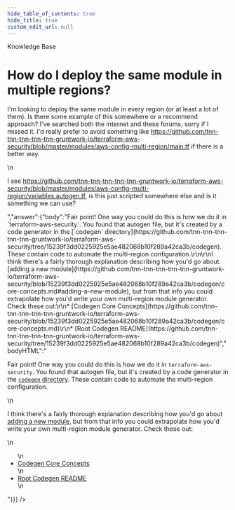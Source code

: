 ```yaml
---
hide_table_of_contents: true
hide_title: true
custom_edit_url: null
---
```



<head>
  <link rel="canonical" href="https://github.com/tnn-tnn-tnn-tnn-tnn-gruntwork-io/knowledge-base/discussions/182" />
</head>

<CenterLayout>
<span className="searchCategory">Knowledge Base</span>
<h1>How do I deploy the same module in multiple regions?</h1>
<GitHub discussion={{"id":"D_kwDOF8slf84AOv_-","number":182,"author":{"login":"rhoboat"},"title":"How do I deploy the same module in multiple regions?","body":"I'm looking to deploy the same module in every region (or at least a lot of them). Is there some example of this somewhere or a recommend approach? I've searched both the internet and these forums, sorry if I missed it. I'd really prefer to avoid something like https://github.com/tnn-tnn-tnn-tnn-tnn-gruntwork-io/terraform-aws-security/blob/master/modules/aws-config-multi-region/main.tf if there is a better way. \r\n\r\nI see https://github.com/tnn-tnn-tnn-tnn-tnn-gruntwork-io/terraform-aws-security/blob/master/modules/aws-config-multi-region/variables.autogen.tf, is this just scripted somewhere else and is it something we can use?","bodyHTML":"<p dir=\"auto\">I'm looking to deploy the same module in every region (or at least a lot of them). Is there some example of this somewhere or a recommend approach? I've searched both the internet and these forums, sorry if I missed it. I'd really prefer to avoid something like <a href=\"https://github.com/tnn-tnn-tnn-tnn-tnn-gruntwork-io/terraform-aws-security/blob/master/modules/aws-config-multi-region/main.tf\">https://github.com/tnn-tnn-tnn-tnn-tnn-gruntwork-io/terraform-aws-security/blob/master/modules/aws-config-multi-region/main.tf</a> if there is a better way.</p>\n<p dir=\"auto\">I see <a href=\"https://github.com/tnn-tnn-tnn-tnn-tnn-gruntwork-io/terraform-aws-security/blob/master/modules/aws-config-multi-region/variables.autogen.tf\">https://github.com/tnn-tnn-tnn-tnn-tnn-gruntwork-io/terraform-aws-security/blob/master/modules/aws-config-multi-region/variables.autogen.tf</a>, is this just scripted somewhere else and is it something we can use?</p>","answer":{"body":"Fair point! One way you could do this is how we do it in `terraform-aws-security`. You found that autogen file, but it's created by a code generator in the [`codegen` directory](https://github.com/tnn-tnn-tnn-tnn-tnn-gruntwork-io/terraform-aws-security/tree/15239f3dd0225925e5ae482068b10f289a42ca3b/codegen). These contain code to automate the multi-region configuration.\r\n\r\nI think there's a fairly thorough explanation describing how you'd go about [adding a new module](https://github.com/tnn-tnn-tnn-tnn-tnn-gruntwork-io/terraform-aws-security/blob/15239f3dd0225925e5ae482068b10f289a42ca3b/codegen/core-concepts.md#adding-a-new-module), but from that info you could extrapolate how you'd write your own multi-region module generator. Check these out:\r\n* [Codegen Core Concepts](https://github.com/tnn-tnn-tnn-tnn-tnn-gruntwork-io/terraform-aws-security/blob/15239f3dd0225925e5ae482068b10f289a42ca3b/codegen/core-concepts.md)\r\n* [Root Codegen README](https://github.com/tnn-tnn-tnn-tnn-tnn-gruntwork-io/terraform-aws-security/tree/15239f3dd0225925e5ae482068b10f289a42ca3b/codegen)","bodyHTML":"<p dir=\"auto\">Fair point! One way you could do this is how we do it in <code class=\"notranslate\">terraform-aws-security</code>. You found that autogen file, but it's created by a code generator in the <a href=\"https://github.com/tnn-tnn-tnn-tnn-tnn-gruntwork-io/terraform-aws-security/tree/15239f3dd0225925e5ae482068b10f289a42ca3b/codegen\"><code class=\"notranslate\">codegen</code> directory</a>. These contain code to automate the multi-region configuration.</p>\n<p dir=\"auto\">I think there's a fairly thorough explanation describing how you'd go about <a href=\"https://github.com/tnn-tnn-tnn-tnn-tnn-gruntwork-io/terraform-aws-security/blob/15239f3dd0225925e5ae482068b10f289a42ca3b/codegen/core-concepts.md#adding-a-new-module\">adding a new module</a>, but from that info you could extrapolate how you'd write your own multi-region module generator. Check these out:</p>\n<ul dir=\"auto\">\n<li><a href=\"https://github.com/tnn-tnn-tnn-tnn-tnn-gruntwork-io/terraform-aws-security/blob/15239f3dd0225925e5ae482068b10f289a42ca3b/codegen/core-concepts.md\">Codegen Core Concepts</a></li>\n<li><a href=\"https://github.com/tnn-tnn-tnn-tnn-tnn-gruntwork-io/terraform-aws-security/tree/15239f3dd0225925e5ae482068b10f289a42ca3b/codegen\">Root Codegen README</a></li>\n</ul>"}}} />

</CenterLayout>
  

<!-- ##DOCS-SOURCER-START
{
  "sourcePlugin": "github-discussions",
  "hash": "b3c2a661ee9041b0addd22a5dbf26bf0"
}
##DOCS-SOURCER-END -->
